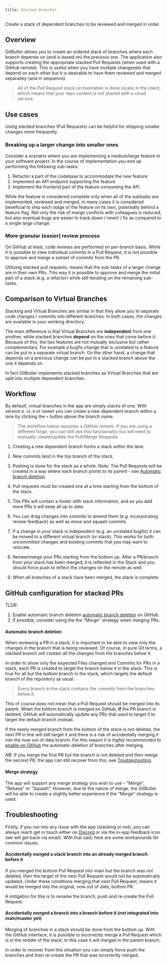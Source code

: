 ```yaml
---
title: Stacked Branches
---
```



Create a stack of dependent branches to be reviewed and merged in order.

## Overview

GitButler allows you to create an ordered stack of branches where each branch depends on (and is based on) the previous one.
The application also supports creating the appropriate stacked Pull Requests (when used with a GitHub remote).
This is useful when you have multiple changesets that depend on each other but it is desirable to have them reviewed and merged separately (and in sequence).

> All of the Pull Request stack orchestration is done locally in the client, which means that your repo content is not shared with a cloud service.

<ImageSection className="mx-auto" src="/img/docs/stacked-branches/0_concepts.jpg" />

## Use cases

Using stacked branches (Pull Requests) can be helpful for shipping smaller changes more frequently.

### Breaking up a larger change into smaller ones

Consider a scenario where you are implementing a medium/large feature in your software project.
In the course of implementation you end up performing the following sub-tasks:

1. Refactor a part of the codebase to accommodate the new feature
2. Implement an API endpoint supporting the feature
3. Implement the frontend part of the feature consuming the API

While the feature is considered complete only when all of the subtasks are implemented, reviewed and merged, in many cases it is considered beneficial
to ship each stage of the feature on its own, potentially behind a feature flag. Not only the risk of merge conflicts with colleagues is reduced,
but also eventual bugs are easier to track down / revert / fix as compared to a single large change.

### More granular (easier) review process

On GitHub at least, code reviews are performed on per-branch basis. While it is possible to view individual commits in a Pull Request, it is not possible to
approve and merge a subset of commits from the PR.

Utilizing stacked pull requests, means that the sub-tasks of a larger change are in their own PRs.
This way it is possible to approve and merge the initial part of a stack (e.g. a refactor) while still iterating on the remaining sub-tasks.

## Comparison to Virtual Branches

Stacking and Virtual Branches are similar in that they allow you to separate code changes / commits into different branches. In both cases,
the changes are available in your working directory.

The main difference is that Virtual Branches are **independent** from one another, while stacked branches **depend** on the ones that come before it.
Because of this, the two features are not mutually exclusive but rather complementary. For example a bugfix change that is unrelated to a feature 
can be put in a separate virtual branch. On the other hand, a change that depends on a previous change can be put in a stacked branch above the one it depends on.

In fact GitButler implements stacked branches as Virtual Branches that are split into multiple dependent branches.

<ImageSection src="/img/docs/stacked-branches/11_overview.jpg" />

## Workflow

By default, virtual branches in the app are simply stacks of one. With version `0.14.0` or newer
you can create a new dependent branch within a lane by clicking the `+` button above the branch name.

> The workflow below assumes a GitHub remote. If you are using a different forge, you can still use this functionality but will need to manually create/update the Pull/Merge Requests

1. Creating a new dependent branch forms a stack within the lane.

<ImageSection src="/img/docs/stacked-branches/1_creating_stack.jpg" />

2. New commits land in the top branch of the stack.

<ImageSection src="/img/docs/stacked-branches/2_new_commits.jpg" />

3. Pushing is done for the stack as a whole. Note: The Pull Requests will be created in a way where each branch points to its parent - see [Automatic branch deletion](#automatic-branch-deletion)

<ImageSection src="/img/docs/stacked-branches/3_push_all.jpg" />

4. Pull requests must be created one at a time starting from the bottom of the stack.

<ImageSection src="/img/docs/stacked-branches/4_create_pr.jpg" />

5. The PRs will contain a footer with stack information, and as you add more PRs it will keep all up to date.

<ImageSection src="/img/docs/stacked-branches/5_pr_footer.jpg" />

6. You can drag changes into commits to amend them (e.g. incorporating review feedback) as well as move and squash commits.

<ImageSection
  src="/img/docs/stacked-branches/6_modify_commits-amend.jpg"
  subtitle="Amending a commit"
/>
<ImageSection
  src="/img/docs/stacked-branches/6_modify_commits-move.jpg"
  subtitle="Moving a commit to a different branch"
/>
<ImageSection
  src="/img/docs/stacked-branches/6_modify_commits-squash.jpg"
  subtitle="Squashing commits"
/>

7. If a change in your stack is independent (e.g. an unrelated bugfix) it can be moved to a different virtual branch (or stack).
   This works for both uncommitted changes and existing commits that you may want to relocate.

<ImageSection src="/img/docs/stacked-branches/7_move_to_vb.jpg" />

8. Review/merge your PRs starting from the bottom up. After a PR/branch from your stack has been merged, it is reflected in the Stack and you should force push to reflect the changes
   on the remote as well.

<ImageSection src="/img/docs/stacked-branches/8_merging-1.jpg" />
<ImageSection src="/img/docs/stacked-branches/8_merging-2.jpg" />

9. When all branches of a stack have been merged, the stack is complete.

## GitHub configuration for stacked PRs

_TLDR:_

1. Enable automatic branch deletion [automatic branch deletion](https://docs.github.com/en/repositories/configuring-branches-and-merges-in-your-repository/configuring-pull-request-merges/managing-the-automatic-deletion-of-branches)
   on GitHub.
2. If possible, consider using the the "Merge" strategy when merging PRs.

#### Automatic branch deletion

When reviewing a PR in a stack, it is important to be able to view only the changes in the branch that is being reviewed.
Of course, in pure Git terms, a stacked branch will contain all the changes from the branches below it.

In order to show only the expected Files changed and Commits for PRs in a stack, each PR is created to target the branch below it in the stack.
This is true for all but the bottom branch in the stack, which targets the default branch of the repository as usual.

<ImageSection src="/img/docs/stacked-branches/9_pr_heads.jpg" />

> Every branch in the stack contains the commits from the branches below it.

This of course does not mean that a Pull Request should be merged into its parent.
When the bottom branch is merged on GitHub, **if** the PR branch is deleted,
GitHub will automatically update any PRs that used to target it to target the default branch instead.

<ImageSection src="/img/docs/stacked-branches/10_branch_deletion.jpg" />

If the newly merged branch from the bottom of the stack is not deleted, the next PR in line will still target it and there is a risk of accidentally merging it into the now out of data branch.
For this reason it is _highly recommended_ to [enable on GitHub](https://docs.github.com/en/repositories/configuring-branches-and-merges-in-your-repository/configuring-pull-request-merges/managing-the-automatic-deletion-of-branches) the automatic deletion of branches after merging.

_NB:_ If you merge the first PR but the branch is not deleted and then merge the second PR,
the app can still recover from this, see [Troubleshooting](#troubleshooting).

#### Merge strategy

The app will support any merge strategy you wish to use - "Merge", "Rebase" or "Squash". However, due to the nature of merge,
the GitButler will be able to create a slightly better experience if the "Merge" strategy is used.

## Troubleshooting

Firstly, if you run into any issue with the app (stacking or not), you can always reach get in touch either
on [Discord](https://discord.com/invite/MmFkmaJ42D) or via the in-app feedback icon (we will get back via email).
With that said, here are some workarounds for common issues.

#### Accidentally merged a stack branch into an already merged branch before it

If you merged the bottom Pull Request into main but the branch was _not_ deleted, then the target of the next Pull Request would not be automatically updated.
Under these conditions merging that next Pull Request, means it would be merged into the original, now out of date, bottom PR.

A mitigation for this is to rename the branch, push and re-create the Pull Request.

#### Accidentally merged a branch into a branch before it (not integrated into main/master yet)

Merging of branches in a stack should be done from the bottom up. With the GitHub interface, it is possible to incorrectly merge a Pull Request which is in the middle of the stack.
In this case it will merged in the parent branch.

In order to recover from this situation you can simply force push the branches and then re-create the PR that was incorrectly merged.
